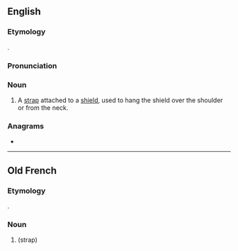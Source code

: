 {{also|guīgé}}
==English==
{{wikipedia}}

===Etymology===
{{bor|en|fro|guige}}.

===Pronunciation===
{{IPA|/ɡiːʒ/|/ɡiːd͡ʒ/|lang=en}}

===Noun===
{{en-noun}}

# A [[strap]] attached to a [[shield]], used to hang the shield over the shoulder or from the neck.

===Anagrams===
* {{anagrams|en|gigue}}

----

==Old French==

===Etymology===
{{etyl|frk|fro}} {{m|frk|*widdja}}.

===Noun===
{{fro-noun|f}}

# {{l|en|guige}} (strap)